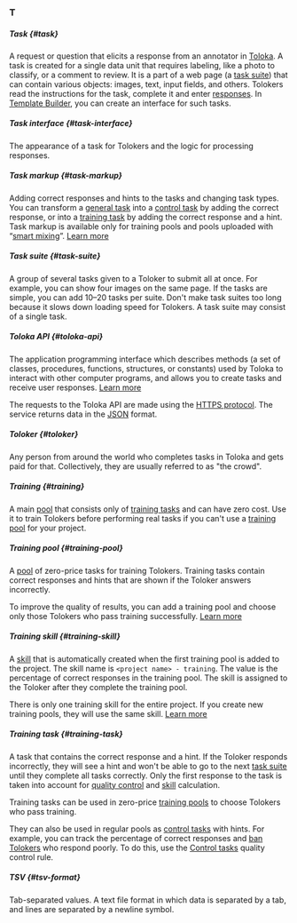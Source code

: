 ### T

##### Task {#task}

A request or question that elicits a response from an annotator in [Toloka](http://toloka.ai/). A task is created for a single data unit that requires labeling, like a photo to classify, or a comment to review. It is a part of a web page (a [task suite](#task-suite)) that can contain various objects: images, text, input fields, and others. Tolokers read the instructions for the task, complete it and enter [responses](#response). In [Template Builder](/docs/template-builder/), you can create an interface for such tasks.

##### Task interface {#task-interface}

The appearance of a task for Tolokers and the logic for processing responses.

##### Task markup {#task-markup}

Adding correct responses and hints to the tasks and changing task types. You can transform a [general task](#general-task) into a [control task](#control-task) by adding the correct response, or into a [training task](#training-task) by adding the correct response and a hint. Task markup is available only for training pools and pools uploaded with “[smart mixing](#smart-mixing)”. [Learn more](/docs/guide/task_markup)

##### Task suite {#task-suite}

A group of several tasks given to a Toloker to submit all at once. For example, you can show four images on the same page. If the tasks are simple, you can add 10–20 tasks per suite. Don't make task suites too long because it slows down loading speed for Tolokers. A task suite may consist of a single task.

##### Toloka API {#toloka-api}

The application programming interface which describes methods (a set of classes, procedures, functions, structures, or constants) used by Toloka to interact with other computer programs, and allows you to create tasks and receive user responses. [Learn more](/docs/api/)

The requests to the Toloka API are made using the [HTTPS protocol](https://en.wikipedia.org/wiki/HTTPS). The service returns data in the [JSON](https://www.json.org/json-en.html) format.

##### Toloker {#toloker}

Any person from around the world who completes tasks in Toloka and gets paid for that. Collectively, they are usually referred to as "the crowd".

##### Training {#training}

A main [pool](#pool) that consists only of [training tasks](#training-task) and can have zero cost. Use it to train Tolokers before performing real tasks if you can't use a [training pool](#training-pool) for your project.

##### Training pool {#training-pool}

A [pool](#pool) of zero-price tasks for training Tolokers. Training tasks contain correct responses and hints that are shown if the Toloker answers incorrectly.

To improve the quality of results, you can add a training pool and choose only those Tolokers who pass training successfully. [Learn more](/docs/guide/train)

##### Training skill {#training-skill}

A [skill](#skill) that is automatically created when the first training pool is added to the project. The skill name is `<project name> - training`. The value is the percentage of correct responses in the training pool. The skill is assigned to the Toloker after they complete the training pool.

There is only one training skill for the entire project. If you create new training pools, they will use the same skill. [Learn more](/docs/guide/nav)

##### Training task {#training-task}

A task that contains the correct response and a hint. If the Toloker responds incorrectly, they will see a hint and won't be able to go to the next [task suite](#task-suite) until they complete all tasks correctly. Only the first response to the task is taken into account for [quality control](#quality-control) and [skill](#skill) calculation.

Training tasks can be used in zero-price [training pools](#training-pool) to choose Tolokers who pass training.

They can also be used in regular pools as [control tasks](#control-task) with hints. For example, you can track the percentage of correct responses and [ban Tolokers](#banning-tolokers) who respond poorly. To do this, use the [Control tasks](/docs/guide/goldenset) quality control rule.

##### TSV {#tsv-format}

Tab-separated values. A text file format in which data is separated by a tab, and lines are separated by a newline symbol.
